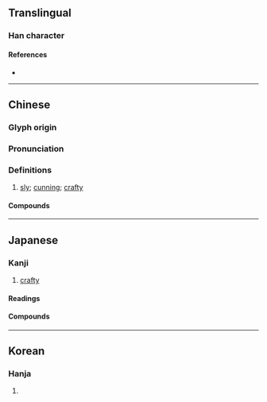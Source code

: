 {{also|狯|猾}}
{{character info}}
==Translingual==

===Han character===
{{Han char|rn=94|rad=犬|as=13|sn=16|four=48266|canj=KHOMA|ids=⿰犭會}}

====References====
* {{Han ref|kx=0719.280|dkj=20929|dj=1131.040|hdz=21373.060|uh=736A|ud=29546|bh=EA61|bd=60001}}

----

==Chinese==
{{zh-forms|s=狯}}

===Glyph origin===
{{Han etym}}

===Pronunciation===
{{zh-pron
|m=kuài
|c=kui2
|mc=y
|oc=y
|cat=a
}}

===Definitions===
{{zh-hanzi}}

# {{lb|zh|literary}} [[sly]]; [[cunning]]; [[crafty]]

====Compounds====
{{zh-der|狡獪|狙獪}}

----

==Japanese==

===Kanji===
{{ja-kanji|grade=|rs=犬13}}

# [[crafty]]

====Readings====
{{ja-readings
|goon=け<け<くゑ
|kanon=かい<くわい
|kun=わるがしこ
}}

====Compounds====
{{col2-u|ja
|{{ja-r|獪%猾|かい%かつ}}
|{{ja-r|猾%獪|かっ%かい}}
|{{ja-r|黠%獪|かっ%かい}}
|{{ja-r|狡%獪|こう%かい}}
|{{ja-r|貪%獪|たん%かい}}
|{{ja-r|老%獪|ろう%かい}}
}}

----

==Korean==

===Hanja===
{{ko-hanja|hangeul=[[회]], [[쾌]]|eumhun=|rv=hoe, kwae|mr=hoe, k'wae|y=hoy, khway}}

# {{rfdef|ko|sort=犬13}}